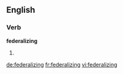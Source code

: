 ==English==

===Verb===
'''federalizing'''

# {{present participle of|federalize}}

[[de:federalizing]]
[[fr:federalizing]]
[[vi:federalizing]]